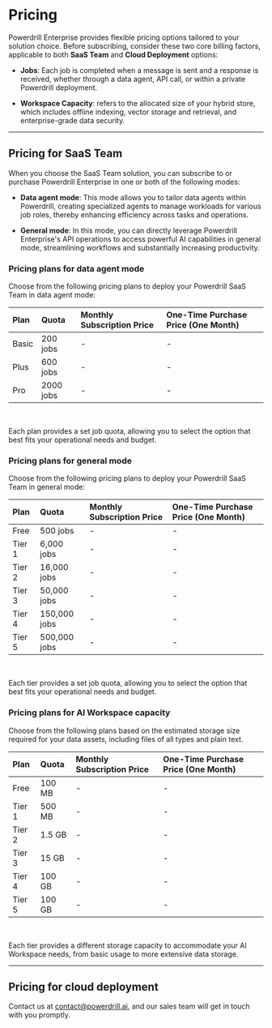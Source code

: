 # Pricing

Powerdrill Enterprise provides flexible pricing options tailored to your solution choice. Before subscribing, consider these two core billing factors, applicable to both **SaaS Team** and **Cloud Deployment** options:

- **Jobs**: Each job is completed when a message is sent and a response is received, whether through a data agent, API call, or within a private Powerdrill deployment.

- **Workspace Capacity**: refers to the allocated size of your hybrid store, which includes offline indexing, vector storage and retrieval, and enterprise-grade data security.


---

## Pricing for SaaS Team


When you choose the SaaS Team solution, you can subscribe to or purchase Powerdrill Enterprise in one or both of the following modes:

- **Data agent mode**: This mode allows you to tailor data agents within Powerdrill, creating specialized agents to manage workloads for various job roles, thereby enhancing efficiency across tasks and operations.

- **General mode**: In this mode, you can directly leverage Powerdrill Enterprise's API operations to access powerful AI capabilities in general mode, streamlining workflows and substantially increasing productivity.



### Pricing plans for data agent mode

Choose from the following pricing plans to deploy your Powerdrill SaaS Team in data agent mode:

| Plan | Quota | Monthly Subscription Price | One-Time Purchase Price (One Month) |
| :- | :- | :- | :- |
| Basic | 200 jobs | - | - |
| Plus | 600 jobs | - | - |
| Pro | 2000 jobs | - | - |

<br/>

Each plan provides a set job quota, allowing you to select the option that best fits your operational needs and budget.

### Pricing plans for general mode

Choose from the following pricing plans to deploy your Powerdrill SaaS Team in general mode:

| Plan | Quota | Monthly Subscription Price | One-Time Purchase Price (One Month) |
| :- | :- | :- | :- |
| Free | 500 jobs | - | - |
| Tier 1 | 6,000 jobs | - | - |
| Tier 2 | 16,000 jobs | - | - |
| Tier 3 | 50,000 jobs | - | - |
| Tier 4 | 150,000 jobs | - | - |
| Tier 5 | 500,000 jobs | - | - |

<br/>

Each tier provides a set job quota, allowing you to select the option that best fits your operational needs and budget.


### Pricing plans for AI Workspace capacity 


Choose from the following plans based on the estimated storage size required for your data assets, including files of all types and plain text.

| Plan | Quota | Monthly Subscription Price | One-Time Purchase Price (One Month) |
| :- | :- | :- | :- |
| Free | 100 MB | - | - |
| Tier 1 | 500 MB | - | - |
| Tier 2 | 1.5 GB | - | - |
| Tier 3 | 15 GB | - | - |
| Tier 4 | 100 GB | - | - |
| Tier 5 | 100 GB | - | - |


<br/>

Each tier provides a different storage capacity to accommodate your AI Workspace needs, from basic usage to more extensive data storage.



---


## Pricing for cloud deployment

Contact us at contact@powerdrill.ai, and our sales team will get in touch with you promptly.





